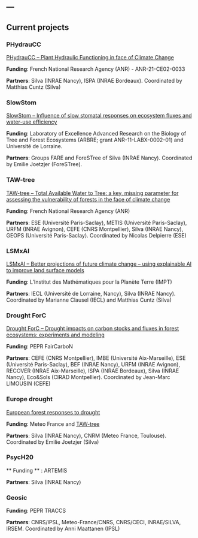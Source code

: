---
---

## Current projects

### PHydrauCC

[PHydrauCC -- Plant Hydraulic Functioning in face of Climate Change](phydraucc.qmd)

**Funding**: French National Research Agency (ANR) - ANR-21-CE02-0033

**Partners**: Silva (INRAE Nancy), ISPA (INRAE Bordeaux). Coordinated by Matthias Cuntz (Silva)


### SlowStom

[SlowStom -- Influence of slow stomatal responses on ecosystem fluxes and water-use efficiency](slowstom.qmd)

**Funding**: Laboratory of Excellence Advanced Research on the Biology of Tree and Forest Ecosystems (ARBRE; grant ANR-11-LABX-0002-01) and Université de Lorraine.

**Partners**: Groups FARE and ForeSTree of Silva (INRAE Nancy). Coordinated by Emilie Joetzjer (ForeSTree).


### TAW-tree

[TAW-tree -- Total Available Water to Tree: a key, missing parameter for assessing the vulnerability of forests in the face of climate change](taw-tree.qmd)

**Funding**: French National Research Agency (ANR)

**Partners**: ESE (Université Paris-Saclay), METIS (Université Paris-Saclay), URFM (INRAE Avignon), CEFE (CNRS Montpellier), Silva (INRAE Nancy), GEOPS (Université Paris-Saclay). Coordinated by Nicolas Delpierre (ESE)


### LSMxAI

[LSMxAI -- Better projections of future climate change – using explainable AI to improve land surface models](lsmxai.qmd)

**Funding**: L'Institut des Mathématiques pour la Planète Terre (IMPT)

**Partners**: IECL (Université de Lorraine, Nancy), Silva (INRAE Nancy). Coordinated by Marianne Clausel (IECL) and Matthias Cuntz (Silva)


### Drought ForC

[Drought ForC -- Drought impacts on carbon stocks and fluxes in forest ecosystems: experiments and modeling](droughtforc.qmd)

**Funding**: PEPR FairCarboN

**Partners**: CEFE (CNRS Montpellier), IMBE (Université Aix-Marseille), ESE (Université Paris-Saclay), BEF (INRAE Nancy), URFM (INRAE Avignon), RECOVER (INRAE Aix-Marseille), ISPA (INRAE Bordeaux), Silva (INRAE Nancy), Eco&Sols (CIRAD Montpellier). Coordinated by Jean-Marc LIMOUSIN (CEFE)


### Europe drought

[European forest responses to drought](europedrought.qmd)

**Funding**: Meteo France and [TAW-tree](taw-tree.qmd)

**Partners**: Silva (INRAE Nancy), CNRM (Meteo France, Toulouse). Coordinated by Emilie Joetzjer (Silva)

### PsycH20 

** Funding ** : ARTEMIS

**Partners**:  Silva (INRAE Nancy)

### Geosic 

**Funding**: PEPR TRACCS 

**Partners**: CNRS/IPSL, Meteo-France/CNRS, CNRS/CECI, INRAE/SILVA, IRSEM. Coordinated by Anni Maattanen (IPSL)






